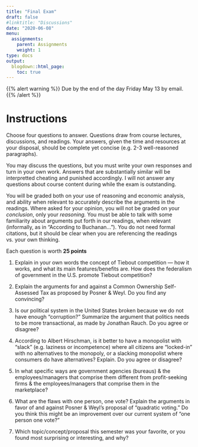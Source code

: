 ```yaml
---
title: "Final Exam"
draft: false
#linktitle: "Discussions"
date: "2020-06-08"
menu:
  assignments:
    parent: Assignments
    weight: 1
type: docs
output:
  blogdown::html_page:
    toc: true
---
```


{{% alert warning %}}
Due by the end of the day Friday May 13 by email.
{{% /alert %}}

# Instructions

Choose four questions to answer. Questions draw from course lectures, discussions, and readings. Your answers, given the time and resources at your disposal, should be complete yet concise (e.g. 2-3 well-reasoned paragraphs).

You may discuss the questions, but you must write your own responses and turn in your own work. Answers that are substantially similar will be interpretted cheating and punished accordingly. I will not answer any questions about course content during while the exam is outstanding.

You will be graded both on your use of reasoning and economic analysis, and ability when relevant to accurately describe the arguments in the readings. Where asked for your opinion, you will not be graded on your *conclusion*, only your *reasoning.* You must be able to talk with some familiarity about arguments put forth in our readings, when relevant (informally, as in “According to Buchanan...”). You do not need formal citations, but it should be clear when you are referencing the readings vs. your own thinking.

Each question is worth **25 points**

1. Explain in your own words the concept of Tiebout competition — how it works, and what its main features/benefits are. How does the federalism of government in the U.S. promote Tiebout competition?

2. Explain the arguments for and against a Common Ownership Self-Assessed Tax as proposed by Posner & Weyl. Do you find any convincing?

3. Is our political system in the United States broken because we do not have enough “corruption?” Summarize the argument that politics needs to be more transactional, as made by Jonathan Rauch. Do you agree or disagree?

4. According to Albert Hirschman, is it better to have a monopolist with “slack” (e.g. laziness or incompetence) where all citizens are “locked-in” with no alternatives to the monopoly, or a slacking monopolist where consumers do have alternatives? Explain. Do you agree or disagree?

5. In what specific ways are government agencies (bureaus) & the employees/managers that comprise them different from profit-seeking firms & the employees/managers that comprise them in the marketplace?

6. What are the flaws with one person, one vote? Explain the arguments in favor of and against Posner & Weyl’s proposal of “quadratic voting.” Do you think this might be an improvement over our current system of “one person one vote?” 

7. Which topic/concept/proposal this semester was your favorite, or you found most surprising or interesting, and why?